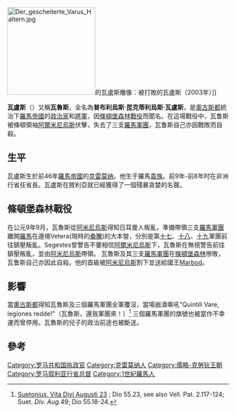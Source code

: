 [[File:Der_gescheiterte_Varus_Haltern.jpg|200px]]的瓦盧斯雕像：被打敗的瓦盧斯（2003年）]]

'''瓦盧斯'''（{{bd|前46年||9年}}）又稱'''瓦魯斯'''，全名為'''普布利烏斯·昆克蒂利烏斯·瓦盧斯'''，是[[奧古斯都|奧古斯都]]統治下[[羅馬帝國|羅馬帝國]]的[[政治家|政治家]]和[[將軍|將軍]]，因[[條頓堡森林戰役|條頓堡森林戰役]]而聞名。在這場戰役中，瓦鲁斯被條頓領袖[[阿爾米尼烏斯|阿爾米尼烏斯]]伏擊，失去了三支[[羅馬軍團|羅馬軍團]]，瓦鲁斯自己亦因戰敗而自殺。

==生平==
瓦盧斯生於前46年[[羅馬帝國|羅馬帝國]]的[[克雷莫纳|克雷莫纳]]。他生于羅馬[[貴族_(古羅馬)|貴族]]。前9年-前8年时在非洲行省任省長。瓦盧斯在敘利亞就已經獲得了一個殘暴貪婪的名聲。

==條頓堡森林戰役==
{{main|條頓堡森林戰役}}
在公元9年9月，瓦魯斯從[[阿米尼烏斯|阿米尼烏斯]]得知日耳曼人叛亂，準備帶領三支[[羅馬軍團|羅馬軍團]]離開[[羅馬帝國|羅馬]]在邊境Vetera(現時的[[桑騰|桑騰]])的大本營，分別是第[[第十七軍團|十七]]、[[第十八軍團|十八]]、[[第十九軍團|十九]]軍團前往鎮壓叛亂。Segestes曾警告不要相信[[阿爾米尼烏斯|阿爾米尼烏斯]]下，瓦魯斯在無視警告前往鎮壓叛亂，並由[[阿米尼烏斯|阿米尼烏斯]]帶領。
瓦魯斯及其三支[[羅馬軍團|羅馬軍團]]在[[條頓堡森林|條頓堡森林]]慘敗，瓦鲁斯自己亦因此自殺。他的首級被[[阿米尼烏斯|阿米尼烏斯]]割下並送給國王[[Marbod|Marbod]]。

==影響==
當[[奧古斯都|奧古斯都]]得知瓦魯斯及三個羅馬軍團全軍覆沒，當場崩潰嘶吼"Quintili Vare, legiones redde!"（瓦魯斯，還我軍團來！）<ref>[http://www.kalkriese-varusschlacht.de/varusschlacht-varusschlacht/antike-quellen/sueton/sueton---lat-originaltext/caius-suetonius-tranquillus-vita-divi-augusti-2349-latein.html Suetonius, Vita Divi Augusti 23] {{webarchive|url=https://web.archive.org/web/20080531120436/http://www.kalkriese-varusschlacht.de/varusschlacht-varusschlacht/antike-quellen/sueton/sueton---lat-originaltext/caius-suetonius-tranquillus-vita-divi-augusti-2349-latein.html |date=2008-05-31 }}; Dio 55.23, see also Vell. Pat. 2.117-124; Suet. ''Div. Aug.''49; Dio 55.18-24.</ref>
三個羅馬軍團的旗號也被當作不幸運而曾停用。瓦魯斯的兒子的政治前途也被斷送。

==參考==
<references/>

{{Authority control}}
[[Category:罗马共和国执政官|Category:罗马共和国执政官]]
[[Category:克雷莫纳人|Category:克雷莫纳人]]
[[Category:儒略-克勞狄王朝|Category:儒略-克勞狄王朝]]
[[Category:罗马叙利亚行省总督|Category:罗马叙利亚行省总督]]
[[Category:1世紀羅馬人|Category:1世紀羅馬人]]